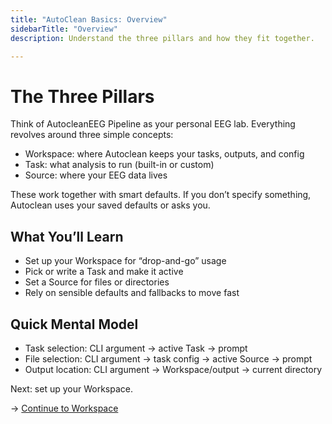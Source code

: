 ```yaml
---
title: "AutoClean Basics: Overview"
sidebarTitle: "Overview"
description: Understand the three pillars and how they fit together.

---
```


# The Three Pillars

Think of AutocleanEEG Pipeline as your personal EEG lab. Everything revolves around three simple concepts:

- Workspace: where Autoclean keeps your tasks, outputs, and config
- Task: what analysis to run (built-in or custom)
- Source: where your EEG data lives

These work together with smart defaults. If you don’t specify something, Autoclean uses your saved defaults or asks you.

## What You’ll Learn

- Set up your Workspace for “drop-and-go” usage
- Pick or write a Task and make it active
- Set a Source for files or directories
- Rely on sensible defaults and fallbacks to move fast

## Quick Mental Model

- Task selection: CLI argument → active Task → prompt
- File selection: CLI argument → task config → active Source → prompt
- Output location: CLI argument → Workspace/output → current directory

Next: set up your Workspace.

→ [Continue to Workspace](/essentials/autoclean-basics/workspace)

